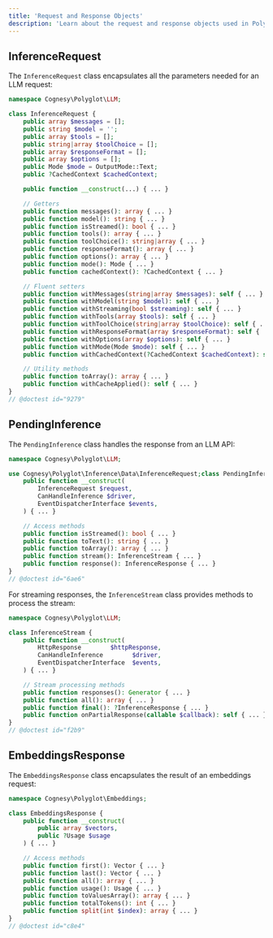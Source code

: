 ```yaml
---
title: 'Request and Response Objects'
description: 'Learn about the request and response objects used in Polyglot.'
---
```


## InferenceRequest

The `InferenceRequest` class encapsulates all the parameters needed for an LLM request:

```php
namespace Cognesy\Polyglot\LLM;

class InferenceRequest {
    public array $messages = [];
    public string $model = '';
    public array $tools = [];
    public string|array $toolChoice = [];
    public array $responseFormat = [];
    public array $options = [];
    public Mode $mode = OutputMode::Text;
    public ?CachedContext $cachedContext;

    public function __construct(...) { ... }

    // Getters
    public function messages(): array { ... }
    public function model(): string { ... }
    public function isStreamed(): bool { ... }
    public function tools(): array { ... }
    public function toolChoice(): string|array { ... }
    public function responseFormat(): array { ... }
    public function options(): array { ... }
    public function mode(): Mode { ... }
    public function cachedContext(): ?CachedContext { ... }

    // Fluent setters
    public function withMessages(string|array $messages): self { ... }
    public function withModel(string $model): self { ... }
    public function withStreaming(bool $streaming): self { ... }
    public function withTools(array $tools): self { ... }
    public function withToolChoice(string|array $toolChoice): self { ... }
    public function withResponseFormat(array $responseFormat): self { ... }
    public function withOptions(array $options): self { ... }
    public function withMode(Mode $mode): self { ... }
    public function withCachedContext(?CachedContext $cachedContext): self { ... }

    // Utility methods
    public function toArray(): array { ... }
    public function withCacheApplied(): self { ... }
}
// @doctest id="9279"
```



## PendingInference

The `PendingInference` class handles the response from an LLM API:

```php
namespace Cognesy\Polyglot\LLM;

use Cognesy\Polyglot\Inference\Data\InferenceRequest;class PendingInference {
    public function __construct(
        InferenceRequest $request,
        CanHandleInference $driver,
        EventDispatcherInterface $events,
    ) { ... }

    // Access methods
    public function isStreamed(): bool { ... }
    public function toText(): string { ... }
    public function toArray(): array { ... }
    public function stream(): InferenceStream { ... }
    public function response(): InferenceResponse { ... }
}
// @doctest id="6ae6"
```

For streaming responses, the `InferenceStream` class provides methods to process the stream:

```php
namespace Cognesy\Polyglot\LLM;

class InferenceStream {
    public function __construct(
        HttpResponse        $httpResponse,
        CanHandleInference        $driver,
        EventDispatcherInterface  $events,
    ) { ... }

    // Stream processing methods
    public function responses(): Generator { ... }
    public function all(): array { ... }
    public function final(): ?InferenceResponse { ... }
    public function onPartialResponse(callable $callback): self { ... }
}
// @doctest id="f2b9"
```



## EmbeddingsResponse

The `EmbeddingsResponse` class encapsulates the result of an embeddings request:

```php
namespace Cognesy\Polyglot\Embeddings;

class EmbeddingsResponse {
    public function __construct(
        public array $vectors,
        public ?Usage $usage
    ) { ... }

    // Access methods
    public function first(): Vector { ... }
    public function last(): Vector { ... }
    public function all(): array { ... }
    public function usage(): Usage { ... }
    public function toValuesArray(): array { ... }
    public function totalTokens(): int { ... }
    public function split(int $index): array { ... }
}
// @doctest id="c8e4"
```
